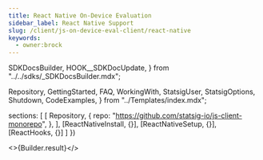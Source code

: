 ```yaml
---
title: React Native On-Device Evaluation
sidebar_label: React Native Support
slug: /client/js-on-device-eval-client/react-native
keywords:
  - owner:brock
---
```



  SDKDocsBuilder,
  HOOK__SDKDocUpdate,
} from "../../sdks/_SDKDocsBuilder.mdx";

  Repository,
  GettingStarted,
  FAQ,
  WorkingWith,
  StatsigUser,
  StatsigOptions,
  Shutdown,
  CodeExamples,
} from "../Templates/index.mdx";





  sections: [
    [
      Repository,
      {
        repo: "https://github.com/statsig-io/js-client-monorepo",
      },
    ],
    [ReactNativeInstall, {}],
    [ReactNativeSetup, {}],
    [ReactHooks, {}]
  ]
})


<>{Builder.result}</>

